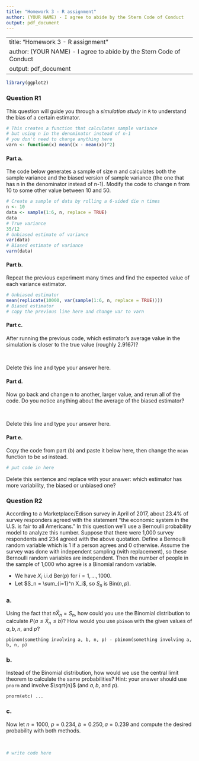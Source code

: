 ```yaml
---
title: "Homework 3 - R assignment"
author: (YOUR NAME) - I agree to abide by the Stern Code of Conduct
output: pdf_document
---
```

---
title: "Homework 3 - R assignment"
author: (YOUR NAME) - I agree to abide by the Stern Code of Conduct
output: pdf_document
---

```r
library(ggplot2)
```

### Question R1

This question will guide you through a *simulation study* in `R` to understand the bias of a certain estimator.

```r
# This creates a function that calculates sample variance
# but using n in the denominator instead of n-1
# you don't need to change anything here
varn <- function(x) mean((x - mean(x))^2)
```

#### Part a.

The code below generates a sample of size n and calculates both the sample variance and the biased version of sample variance (the one that has n in the denominator instead of n-1). Modify the code to change n from 10 to some other value between 10 and 50. 

```r
# Create a sample of data by rolling a 6-sided die n times
n <- 10
data <- sample(1:6, n, replace = TRUE)
data
# True variance
35/12
# Unbiased estimate of variance
var(data)
# Biased estimate of variance
varn(data)
```

#### Part b.
Repeat the previous experiment many times and find the expected value of each variance estimator.

```r
# Unbiased estimator
mean(replicate(10000, var(sample(1:6, n, replace = TRUE))))
# Biased estimator
# copy the previous line here and change var to varn
```

#### Part c.
After running the previous code, which estimator's average value in the simulation is closer to the true value (roughly 2.9167)? 

\ 

Delete this line and type your answer here.


#### Part d.
Now go back and change n to another, larger value, and rerun all of the code. Do you notice anything about the average of the biased estimator?

\ 

Delete this line and type your answer here.

#### Part e.
Copy the code from part (b) and paste it below here, then change the `mean` function to be `sd` instead.

```r
# put code in here
```

Delete this sentence and replace with your answer: which estimator has more variability, the biased or unbiased one?

### Question R2

According to a Marketplace/Edison survey in April of 2017, about 23.4\% of survey responders agreed with the statement "the economic system in the U.S. is fair to all Americans." In this question we'll use a Bernoulli probability model to analyze this number. Suppose that there were 1,000 survey respondents and 234 agreed with the above quotation. Define a Bernoulli random variable which is 1 if a person agrees and 0 otherwise. Assume the survey was done with independent sampling (with replacement), so these Bernoulli random variables are independent. Then the number of people in the sample of 1,000 who agree is a Binomial random variable.

- We have $X_i$ i.i.d Ber($p$) for $i = 1, \ldots, 1000$.
- Let $S_n = \sum_{i=1}^n X_i$, so $S_n$ is Bin($n, p$).

### a. 
Using the fact that $n \bar X_n = S_n$, how could you use the Binomial distribution to calculate $P(a \leq \bar X_n \leq b)$?  How would you use `pbinom` with the given values of $a, b, n$, and $p$?

```
pbinom(something involving a, b, n, p) - pbinom(something involving a, b, n, p)
```

### b. 
Instead of the Binomial distribution, how would we use the central limit theorem to calculate the same probabilities? Hint: your answer should use `pnorm` and involve $\sqrt{n}$ (and $a, b$, and $p$).

```
pnorm(etc) ...
```

### c. 
Now let $n = 1000$, $p = 0.234$, $b = 0.250, a = 0.239$ and compute the desired probability with both methods.

\ 

```r
# write code here
```
